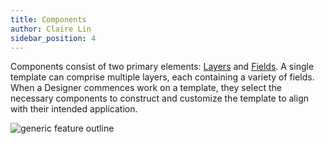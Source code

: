 ```yaml
---
title: Components
author: Claire Lin
sidebar_position: 4
---
```



<SubTitle text="Create what you require using a variety of components" />

Components consist of two primary elements: [Layers](components/layers/) and [Fields](components/fields/). A single template can comprise multiple layers, each containing a variety of fields. When a Designer commences work on a template, they select the necessary components to construct and customize the template to align with their intended application.

![generic feature outline](/img/generic_feature_outline.png)
